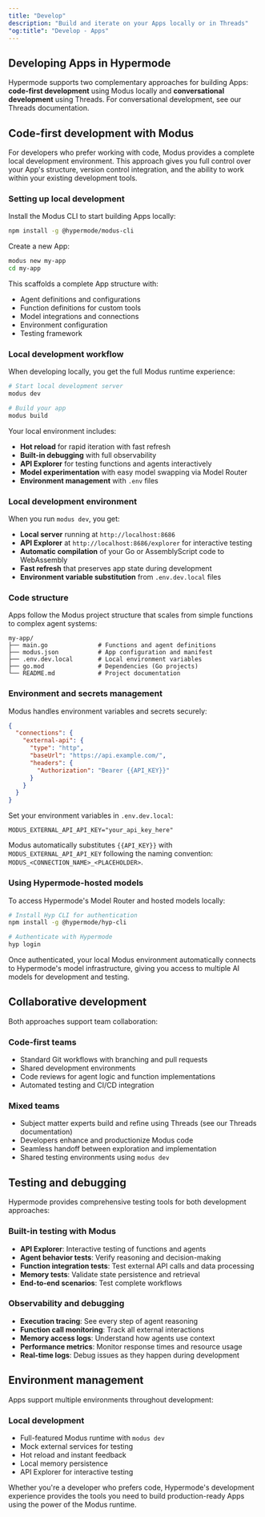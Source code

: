 ```yaml
---
title: "Develop"
description: "Build and iterate on your Apps locally or in Threads"
"og:title": "Develop - Apps"
---
```


## Developing Apps in Hypermode

Hypermode supports two complementary approaches for building Apps: **code-first
development** using Modus locally and **conversational development** using
Threads. For conversational development, see our Threads documentation.

## Code-first development with Modus

For developers who prefer working with code, Modus provides a complete local
development environment. This approach gives you full control over your App's
structure, version control integration, and the ability to work within your
existing development tools.

### Setting up local development

Install the Modus CLI to start building Apps locally:

```bash
npm install -g @hypermode/modus-cli
```

Create a new App:

```bash
modus new my-app
cd my-app
```

This scaffolds a complete App structure with:

- Agent definitions and configurations
- Function definitions for custom tools
- Model integrations and connections
- Environment configuration
- Testing framework

### Local development workflow

When developing locally, you get the full Modus runtime experience:

```bash
# Start local development server
modus dev

# Build your app
modus build
```

Your local environment includes:

- **Hot reload** for rapid iteration with fast refresh
- **Built-in debugging** with full observability
- **API Explorer** for testing functions and agents interactively
- **Model experimentation** with easy model swapping via Model Router
- **Environment management** with `.env` files

### Local development environment

When you run `modus dev`, you get:

- **Local server** running at `http://localhost:8686`
- **API Explorer** at `http://localhost:8686/explorer` for interactive testing
- **Automatic compilation** of your Go or AssemblyScript code to WebAssembly
- **Fast refresh** that preserves app state during development
- **Environment variable substitution** from `.env.dev.local` files

### Code structure

Apps follow the Modus project structure that scales from simple functions to
complex agent systems:

```
my-app/
├── main.go              # Functions and agent definitions
├── modus.json           # App configuration and manifest
├── .env.dev.local       # Local environment variables
├── go.mod               # Dependencies (Go projects)
└── README.md            # Project documentation
```

### Environment and secrets management

Modus handles environment variables and secrets securely:

```json modus.json
{
  "connections": {
    "external-api": {
      "type": "http",
      "baseUrl": "https://api.example.com/",
      "headers": {
        "Authorization": "Bearer {{API_KEY}}"
      }
    }
  }
}
```

Set your environment variables in `.env.dev.local`:

```text .env.dev.local
MODUS_EXTERNAL_API_API_KEY="your_api_key_here"
```

Modus automatically substitutes `{{API_KEY}}` with `MODUS_EXTERNAL_API_API_KEY`
following the naming convention: `MODUS_<CONNECTION_NAME>_<PLACEHOLDER>`.

### Using Hypermode-hosted models

To access Hypermode's Model Router and hosted models locally:

```bash
# Install Hyp CLI for authentication
npm install -g @hypermode/hyp-cli

# Authenticate with Hypermode
hyp login
```

Once authenticated, your local Modus environment automatically connects to
Hypermode's model infrastructure, giving you access to multiple AI models for
development and testing.

## Collaborative development

Both approaches support team collaboration:

### Code-first teams

- Standard Git workflows with branching and pull requests
- Shared development environments
- Code reviews for agent logic and function implementations
- Automated testing and CI/CD integration

### Mixed teams

- Subject matter experts build and refine using Threads (see our Threads
  documentation)
- Developers enhance and productionize Modus code
- Seamless handoff between exploration and implementation
- Shared testing environments using `modus dev`

## Testing and debugging

Hypermode provides comprehensive testing tools for both development approaches:

### Built-in testing with Modus

- **API Explorer**: Interactive testing of functions and agents
- **Agent behavior tests**: Verify reasoning and decision-making
- **Function integration tests**: Test external API calls and data processing
- **Memory tests**: Validate state persistence and retrieval
- **End-to-end scenarios**: Test complete workflows

### Observability and debugging

- **Execution tracing**: See every step of agent reasoning
- **Function call monitoring**: Track all external interactions
- **Memory access logs**: Understand how agents use context
- **Performance metrics**: Monitor response times and resource usage
- **Real-time logs**: Debug issues as they happen during development

## Environment management

Apps support multiple environments throughout development:

### Local development

- Full-featured Modus runtime with `modus dev`
- Mock external services for testing
- Hot reload and instant feedback
- Local memory persistence
- API Explorer for interactive testing

Whether you're a developer who prefers code, Hypermode's development experience
provides the tools you need to build production-ready Apps using the power of
the Modus runtime.
